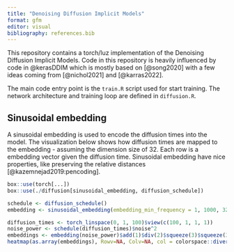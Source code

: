 ```yaml
---
title: "Denoising Diffusion Implicit Models"
format: gfm
editor: visual
bibliography: references.bib
---
```


This repository contains a torch/luz implementation of the Denoising Diffusion Implicit Models. Code in this repository is heavily influenced by code in @kerasDDIM which is mostly based on [@song2020] with a few ideas coming from [@nichol2021] and [@karras2022].

The main code entry point is the `train.R` script used for start training. The network architecture and training loop are defined in `diffusion.R`.

## Sinusoidal embedding

A sinusoidal embedding is used to encode the diffusion times into the model. The visualization below shows how diffusion times are mapped to the embedding - assuming the dimension size of 32. Each row is a embedding vector given the diffusion time. Sinusoidal embedding have nice properties, like preserving the relative distances [@kazemnejad2019:pencoding].

```r
box::use(torch[...])
box::use(./diffusion[sinusoidal_embedding, diffusion_schedule])

schedule <- diffusion_schedule()
embedding <- sinusoidal_embedding(embedding_min_frequency = 1, 1000, 32)

diffusion_times <- torch_linspace(0, 1, 100)$view(c(100, 1, 1, 1))
noise_power <- schedule(diffusion_times)$noise^2
embeddings <- embedding(noise_power)$add(1)$div(2)$squeeze(3)$squeeze(3)
heatmap(as.array(embeddings), Rowv=NA, Colv=NA, col = colorspace::diverge_hsv(50), scale = "none", labRow = sprintf("%.2f", seq(0,1,length.out = 100)))
```
